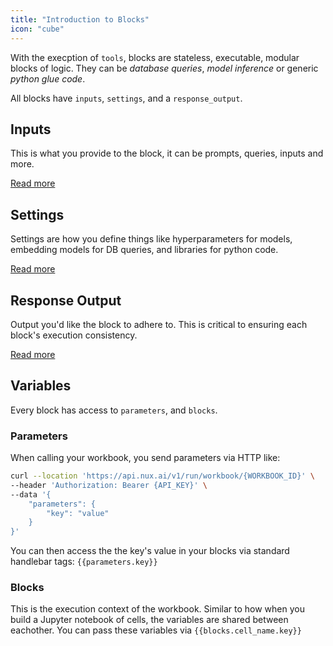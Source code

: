 ```yaml
---
title: "Introduction to Blocks"
icon: "cube"
---
```


With the execption of `tools`, blocks are stateless, executable, modular blocks of logic. 
They can be _database queries_, _model inference_ or generic _python glue code_. 

All blocks have `inputs`, `settings`, and a `response_output`.

## Inputs

This is what you provide to the block, it can be prompts, queries, inputs and more. 

[Read more](/main/blocks/configure)

## Settings

Settings are how you define things like hyperparameters for models, embedding models for DB queries, and libraries for python code.

[Read more](/main/blocks/configure)

## Response Output

Output you'd like the block to adhere to. This is critical to ensuring each block's execution consistency. 

[Read more](/main/blocks/configure)


## Variables

Every block has access to `parameters`, and `blocks`.

### Parameters

When calling your workbook, you send parameters via HTTP like:

```sh
curl --location 'https://api.nux.ai/v1/run/workbook/{WORKBOOK_ID}' \
--header 'Authorization: Bearer {API_KEY}' \
--data '{
    "parameters": {
        "key": "value"
    }
}'
```

You can then access the the key's value in your blocks via standard handlebar tags: `{{parameters.key}}`

### Blocks

This is the execution context of the workbook. Similar to how when you build a Jupyter notebook of cells, the variables are shared between eachother. You can pass these variables via `{{blocks.cell_name.key}}`